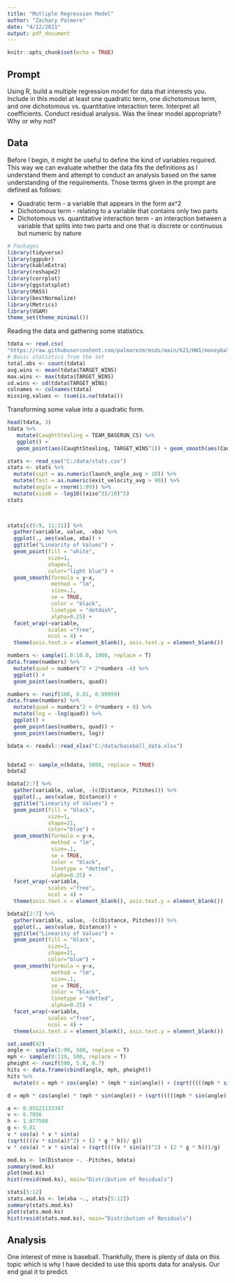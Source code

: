 ```yaml
---
title: "Mutliple Regression Model"
author: "Zachary Palmore"
date: "4/12/2021"
output: pdf_document
---
```


```r
knitr::opts_chunk$set(echo = TRUE)
```

## Prompt
	
Using R, build a multiple regression model for data that interests you.  Include in this model at least one quadratic term, one dichotomous term, and one dichotomous vs. quantitative interaction term.  Interpret all coefficients. Conduct residual analysis.  Was the linear model appropriate? Why or why not?

## Data

Before I begin, it might be useful to define the kind of variables required. This way we can evaluate whether the data fits the definitions as I understand them and attempt to conduct an analysis based on the same understanding of the requirements. Those terms given in the prompt are defined as follows:

 * Quadratic term - a variable that appears in the form ax^2
 * Dichotomous term - relating to a variable that contains only two parts 
 * Dichotomous vs. quantitative interaction term - an interaction between a variable that splits into two parts and one that is discrete or continuous but numeric by nature 
      

```r
# Packages
library(tidyverse)
library(ggpubr)
library(kableExtra)
library(reshape2)
library(corrplot)
library(ggstatsplot)
library(MASS)
library(bestNormalize)
library(Metrics)
library(VGAM)
theme_set(theme_minimal())
```

Reading the data and gathering some statistics.

```r
tdata <- read.csv(
"https://raw.githubusercontent.com/palmorezm/msds/main/621/HW1/moneyball-training-data.csv")
# Basic statistics from the set 
total.obs <- count(tdata)
avg.wins <- mean(tdata$TARGET_WINS) 
max.wins <- max(tdata$TARGET_WINS)
sd.wins <- sd(tdata$TARGET_WINS)
colnames <- colnames(tdata)
missing.values <- (sum(is.na(tdata)))
```

Transforming some value into a quadratic form. 

```r
head(tdata, 3)
tdata %>% 
   mutate(CaughtStealing = TEAM_BASERUN_CS) %>% 
   ggplot() + 
   geom_point(aes(CaughtStealing, TARGET_WINS^2)) + geom_smooth(aes(CaughtStealing, TARGET_WINS^2))
```



```r
stats <- read_csv("C:/data/stats.csv") 
stats <- stats %>% 
  mutate(sspt = as.numeric(launch_angle_avg > 10)) %>% 
  mutate(fast = as.numeric(exit_velocity_avg > 90)) %>%
  mutate(angle = rnorm(1:99)) %>% 
  mutate(xiso8 = -log10((xiso^3)/10)^5)
stats
  


stats[c(5:9, 11:21)] %>% 
  gather(variable, value, -xba) %>%
  ggplot(., aes(value, xba)) + 
  ggtitle("Linearity of Values") + 
  geom_point(fill = "white",
             size=1, 
             shape=1, 
             color="light blue") + 
  geom_smooth(formula = y~x, 
              method = "lm", 
              size=.1,
              se = TRUE,
              color = "black", 
              linetype = "dotdash", 
              alpha=0.25) + 
  facet_wrap(~variable, 
             scales ="free",
             ncol = 4) +
  theme(axis.text.x = element_blank(), axis.text.y = element_blank())

numbers <- sample(1.0:10.0, 1000, replace = T)
data.frame(numbers) %>% 
  mutate(quad = numbers^2 + 2*numbers -4) %>% 
  ggplot() + 
  geom_point(aes(numbers, quad))

numbers <- runif(100, 0.01, 0.99999)
data.frame(numbers) %>% 
  mutate(quad = numbers^2 + 0*numbers + 0) %>% 
  mutate(log = -log(quad)) %>%
  ggplot() + 
  geom_point(aes(numbers, quad)) + 
  geom_point(aes(numbers, log))

```


```r
bdata <- readxl::read_xlsx("C:/data/baseball_data.xlsx")


bdata2 <- sample_n(bdata, 5000, replace = TRUE)
bdata2

bdata[2:7] %>% 
  gather(variable, value, -(c(Distance, Pitches))) %>%
  ggplot(., aes(value, Distance)) + 
  ggtitle("Linearity of Values") + 
  geom_point(fill = "black",
             size=1, 
             shape=21, 
             color="blue") + 
  geom_smooth(formula = y~x, 
              method = "lm", 
              size=.1,
              se = TRUE,
              color = "black", 
              linetype = "dotted", 
              alpha=0.25) + 
  facet_wrap(~variable, 
             scales ="free",
             ncol = 4) +
  theme(axis.text.x = element_blank(), axis.text.y = element_blank())

bdata2[2:7] %>% 
  gather(variable, value, -(c(Distance, Pitches))) %>%
  ggplot(., aes(value, Distance)) + 
  ggtitle("Linearity of Values") + 
  geom_point(fill = "black",
             size=1, 
             shape=21, 
             color="blue") + 
  geom_smooth(formula = y~x, 
              method = "lm", 
              size=.1,
              se = TRUE,
              color = "black", 
              linetype = "dotted", 
              alpha=0.25) + 
  facet_wrap(~variable, 
             scales ="free",
             ncol = 4) +
  theme(axis.text.x = element_blank(), axis.text.y = element_blank())
```


```r
set.seed(42)
angle <- sample(1:99, 500, replace = T)
mph <- sample(0:119, 500, replace = T)
pheight <- runif(500, 5.8, 6.7)
hits <- data.frame(cbind(angle, mph, pheight)) 
hits %>% 
  mutate(d = mph * cos(angle) * (mph * sin(angle)) + (sqrt(((((mph * sin(angle))^2)) + 2 * 9.81 * pheight)/9.81)))

d = mph * cos(angle) * (mph * sin(angle)) + (sqrt(((((mph * sin(angle))^2)) + 2 * 9.81 * pheight)/9.81))
```

```r
a <- 0.85521133347
v <- 6.7056
h <- 1.877568
g <- 9.81
v * cos(a) * v * sin(a) 
(sqrt((((v * sin(a))^2) + (2 * g * h))/ g))
v * cos(a) * v * sin(a) + (sqrt((((v * sin(a))^2) + (2 * g * h)))/g)
```


```r
mod.ks <- lm(Distance ~. -Pitches, bdata)
summary(mod.ks)
plot(mod.ks)
hist(resid(mod.ks), main="Distribution of Residuals")
```

```r
stats[5:12]
stats.mod.ks <- lm(xba ~., stats[5:12])
summary(stats.mod.ks)
plot(stats.mod.ks)
hist(resid(stats.mod.ks), main="Distribution of Residuals")
```





## Analysis

One interest of mine is baseball. Thankfully, there is plenty of data on this topic which is why I have decided to use this sports data for analysis. Our end goal it to predict. 





